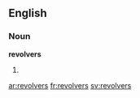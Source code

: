==English==

===Noun===
'''revolvers'''

# {{plural of|[[revolver]]}}

[[ar:revolvers]]
[[fr:revolvers]]
[[sv:revolvers]]